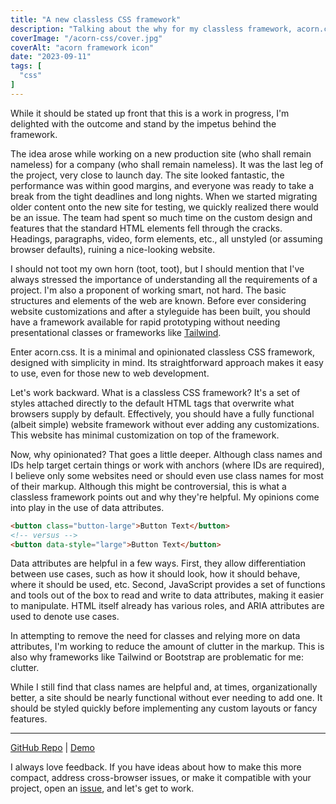 ```yaml
---
title: "A new classless CSS framework"
description: "Talking about the why for my classless framework, acorn.css."
coverImage: "/acorn-css/cover.jpg"
coverAlt: "acorn framework icon"
date: "2023-09-11"
tags: [
  "css"
]
---
```


While it should be stated up front that this is a work in progress, I'm delighted with the outcome and stand by the impetus behind the framework.

The idea arose while working on a new production site (who shall remain nameless) for a company (who shall remain nameless). It was the last leg of the project, very close to launch day. The site looked fantastic, the performance was within good margins, and everyone was ready to take a break from the tight deadlines and long nights. When we started migrating older content onto the new site for testing, we quickly realized there would be an issue. The team had spent so much time on the custom design and features that the standard HTML elements fell through the cracks. Headings, paragraphs, video, form elements, etc., all unstyled (or assuming browser defaults), ruining a nice-looking website.

I should not toot my own horn (toot, toot), but I should mention that I've always stressed the importance of understanding all the requirements of a project. I'm also a proponent of working smart, not hard. The basic structures and elements of the web are known. Before ever considering website customizations and after a styleguide has been built, you should have a framework available for rapid prototyping without needing presentational classes or frameworks like [Tailwind](https://tailwindcss.com/).

Enter acorn.css. It is a minimal and opinionated classless CSS framework, designed with simplicity in mind. Its straightforward approach makes it easy to use, even for those new to web development.

Let's work backward. What is a classless CSS framework? It's a set of styles attached directly to the default HTML tags that overwrite what browsers supply by default. Effectively, you should have a fully functional (albeit simple) website framework without ever adding any customizations. This website has minimal customization on top of the framework.

Now, why opinionated? That goes a little deeper. Although class names and IDs help target certain things or work with anchors (where IDs are required), I believe only some websites need or should even use class names for most of their markup. Although this might be controversial, this is what a classless framework points out and why they're helpful. My opinions come into play in the use of data attributes.

```html showLineNumbers
<button class="button-large">Button Text</button>
<!-- versus -->
<button data-style="large">Button Text</button>
```

Data attributes are helpful in a few ways. First, they allow differentiation between use cases, such as how it should look, how it should behave, where it should be used, etc. Second, JavaScript provides a set of functions and tools out of the box to read and write to data attributes, making it easier to manipulate. HTML itself already has various roles, and ARIA attributes are used to denote use cases.

In attempting to remove the need for classes and relying more on data attributes, I'm working to reduce the amount of clutter in the markup. This is also why frameworks like Tailwind or Bootstrap are problematic for me: clutter.

While I still find that class names are helpful and, at times, organizationally better, a site should be nearly functional without ever needing to add one. It should be styled quickly before implementing any custom layouts or fancy features.

<hr/>

<a href="https://github.com/jomurgel/acorn.css" target="_blank">GitHub Repo</a> | <a href="https://jomurgel.github.io/acorn.css/" target="_blank">Demo</a>

I always love feedback. If you have ideas about how to make this more compact, address cross-browser issues, or make it compatible with your project, open an [issue](https://github.com/jomurgel/acorn.css/issues), and let's get to work.

